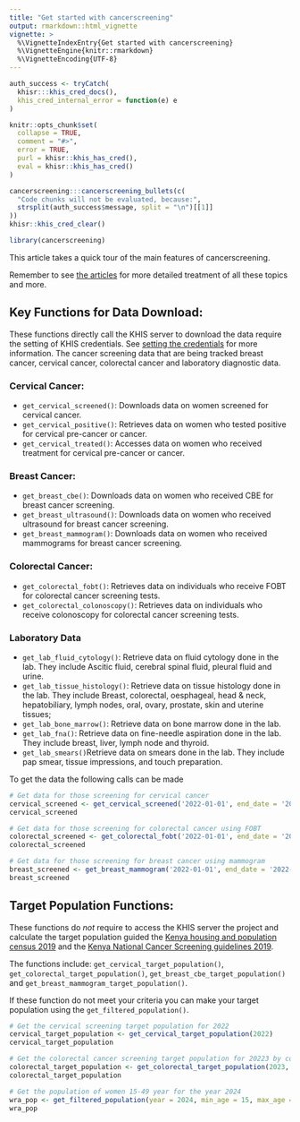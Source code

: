 ```yaml
---
title: "Get started with cancerscreening"
output: rmarkdown::html_vignette
vignette: >
  %\VignetteIndexEntry{Get started with cancerscreening}
  %\VignetteEngine{knitr::rmarkdown}
  %\VignetteEncoding{UTF-8}
---
```


```r
auth_success <- tryCatch(
  khisr:::khis_cred_docs(),
  khis_cred_internal_error = function(e) e
)

knitr::opts_chunk$set(
  collapse = TRUE,
  comment = "#>",
  error = TRUE,
  purl = khisr::khis_has_cred(),
  eval = khisr::khis_has_cred()
)
```

```r
cancerscreening:::cancerscreening_bullets(c(
  "Code chunks will not be evaluated, because:",
  strsplit(auth_success$message, split = "\n")[[1]]
))
khisr::khis_cred_clear()
```

```r
library(cancerscreening)
```

This article takes a quick tour of the main features of cancerscreening.

Remember to see [the articles](https://cancerscreening.damurka.com/articles/index.html) for more detailed treatment of all these topics and more.


## Key Functions for Data Download:

These functions directly call the KHIS server to download the data require the setting of KHIS credentials. See [setting the credentials](https://cancerscreening.damurka.com/articles/set-your-credentials.html) for more information. The cancer screening data that are being tracked breast cancer, cervical cancer,
colorectal cancer and laboratory diagnostic data.

### Cervical Cancer:

* `get_cervical_screened()`: Downloads data on women screened for cervical cancer.
* `get_cervical_positive()`: Retrieves data on women who tested positive for cervical pre-cancer or cancer.
* `get_cervical_treated()`: Accesses data on women who received treatment for cervical pre-cancer or cancer.

### Breast Cancer:

* `get_breast_cbe()`: Downloads data on women who received CBE for breast cancer screening.
* `get_breast_ultrasound()`: Downloads data on women who received ultrasound for breast cancer screening.
* `get_breast_mammogram()`: Downloads data on women who received mammograms for breast cancer screening.

### Colorectal Cancer:

* `get_colorectal_fobt()`: Retrieves data on individuals who receive FOBT for colorectal cancer screening tests.
* `get_colorectal_colonoscopy()`: Retrieves data on individuals who receive colonoscopy for colorectal cancer screening tests.

### Laboratory Data
* `get_lab_fluid_cytology()`: Retrieve data on fluid cytology done in the lab. They include Ascitic fluid, cerebral spinal fluid, pleural fluid and urine.
* `get_lab_tissue_histology()`: Retrieve data on tissue histology done in the lab. They include Breast, colorectal, oesphageal, head & neck, hepatobiliary, lymph nodes, oral, ovary, prostate, skin and uterine tissues;
* `get_lab_bone_marrow()`: Retrieve data on bone marrow done in the lab.
* `get_lab_fna()`: Retrieve data on fine-needle aspiration done in the lab. They include breast, liver, lymph node and thyroid.
* `get_lab_smears()`Retrieve data on smears done in the lab. They include pap smear, tissue impressions, and touch preparation.

To get the data the following calls can be made

```r
# Get data for those screening for cervical cancer
cervical_screened <- get_cervical_screened('2022-01-01', end_date = '2022-06-30')
cervical_screened

# Get data for those screening for colorectal cancer using FOBT
colorectal_screened <- get_colorectal_fobt('2022-01-01', end_date = '2022-06-30')
colorectal_screened

# Get data for those screening for breast cancer using mammogram
breast_screened <- get_breast_mammogram('2022-01-01', end_date = '2022-06-30')
breast_screened
```


## Target Population Functions:

These functions do *not* require to access the KHIS server the project and calculate the target population guided the 
[Kenya housing and population census 2019](https://www.knbs.or.ke) and the 
[Kenya National Cancer Screening guidelines 2019](https://www.iccp-portal.org/system/files/plans/KENYA%20NATIONAL%20CANCER%20CONTROL%20STRATEGY%202017-2022_1.pdf).

The functions include: `get_cervical_target_population()`, `get_colorectal_target_population()`, `get_breast_cbe_target_population()`
and `get_breast_mammogram_target_population()`. 

If these function do not meet your criteria you can make your target population using the `get_filtered_population()`.

```r
# Get the cervical screening target population for 2022
cervical_target_population <- get_cervical_target_population(2022)
cervical_target_population

# Get the colorectal cancer screening target population for 20223 by county
colorectal_target_population <- get_colorectal_target_population(2023, level = 'county')
colorectal_target_population

# Get the population of women 15-49 year for the year 2024
wra_pop <- get_filtered_population(year = 2024, min_age = 15, max_age = 49, pop_sex = 'female')
wra_pop
```



